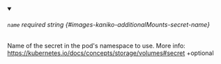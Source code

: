 
<details className="config-field" data-expandable="false" open>
<summary>

###### `name` <span className="config-field-required" data-required="false">required</span> <span className="config-field-type">string</span> <span className="config-field-default"></span> <span className="config-field-enum"></span> {#images-kaniko-additionalMounts-secret-name}

Name of the secret in the pod's namespace to use.
More info: https://kubernetes.io/docs/concepts/storage/volumes#secret
+optional

</summary>



</details>
